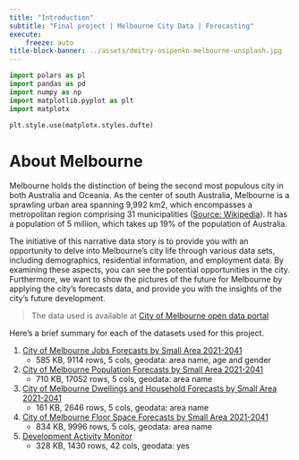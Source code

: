 ```yaml
---
title: "Introduction"
subtitle: "Final project | Melbourne City Data | Forecasting"
execute:
    freeze: auto
title-block-banner: ../assets/dmitry-osipenko-melbourne-unsplash.jpg
---
```


```python
import polars as pl
import pandas as pd
import numpy as np
import matplotlib.pyplot as plt
import matplotx

plt.style.use(matplotx.styles.dufte)
```

# About Melbourne
Melbourne holds the distinction of being the second most populous city in both Australia and Oceania. As the center of south Australia, Melbourne is a sprawling urban area spanning 9,992 km2, which encompasses a metropolitan region comprising 31 municipalities ([Source: Wikipedia](https://www.wikipedia.org/)). It has a population of 5 million, which takes up 19% of the population of Australia.

The initiative of this narrative data story is to provide you with an opportunity to delve into Melbourne's city life through various data sets, including demographics, residential information, and employment data. By examining these aspects, you can see the potential opportunities in the city. Furthermore, we want to show the pictures of the future for Melbourne by applying the city's forecasts data, and provide you with the insights of the city's future development.

> The data used is available at [City of Melbourne open data portal](https://data.melbourne.vic.gov.au/explore/?sort=modified&q=forecast)

Here's a brief summary for each of the datasets used for this project.

1. [City of Melbourne Jobs Forecasts by Small Area 2021-2041](https://data.melbourne.vic.gov.au/explore/dataset/city-of-melbourne-jobs-forecasts-by-small-area-2020-2040/information/)
    * 585 KB, 9114 rows, 5 cols, geodata: area name, age and gender
3. [City of Melbourne Population Forecasts by Small Area 2021-2041](https://data.melbourne.vic.gov.au/explore/dataset/city-of-melbourne-population-forecasts-by-small-area-2020-2040/information/)
    * 710 KB, 17052 rows, 5 cols, geodata: area name
5. [City of Melbourne Dwellings and Household Forecasts by Small Area 2021-2041](https://data.melbourne.vic.gov.au/explore/dataset/city-of-melbourne-dwellings-and-household-forecasts-by-small-area-2020-2040/information/)
    * 161 KB, 2646 rows, 5 cols, geodata: area name
7. [City of Melbourne Floor Space Forecasts by Small Area 2021-2041](https://data.melbourne.vic.gov.au/explore/dataset/city-of-melbourne-floor-space-forecasts-by-small-area-2020-2040/information/)
    * 834 KB, 9996 rows, 5 cols, geodata: area name
9. [Development Activity Monitor](https://data.melbourne.vic.gov.au/explore/dataset/development-activity-monitor/information/)
    * 328 KB, 1430 rows, 42 cols, geodata: yes


